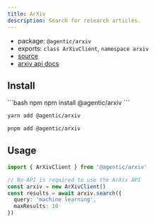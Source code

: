 ```yaml
---
title: ArXiv
description: Search for research articles.
---
```


- package: `@agentic/arxiv`
- exports: `class ArXivClient`, `namespace arxiv`
- [source](https://github.com/transitive-bullshit/agentic/blob/main/packages/arxiv/src/arxiv-client.ts)
- [arxiv api docs](https://info.arxiv.org/help/api/index.html)

## Install

<CodeGroup>
```bash npm
npm install @agentic/arxiv
```

```bash yarn
yarn add @agentic/arxiv
```

```bash pnpm
pnpm add @agentic/arxiv
```

</CodeGroup>

## Usage

```ts
import { ArXivClient } from '@agentic/arxiv'

// No API is required to use the ArXiv API
const arxiv = new ArXivClient()
const results = await arxiv.search({
  query: 'machine learning',
  maxResults: 10
})
```
